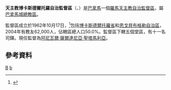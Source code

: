 {{Infobox Roman Catholic diocese
|jurisdiction     = 自治監督區
|name            = 博卡斯德爾托羅
|latin= Praelatura Territorialis Buccae Taurinae
 |image =Panama - Prelatura territoriale di Bocas del Toro.png
|caption = 自治監督區範圍
 |location = [[巴拿馬|巴拿馬]]
|territory = [[博卡斯德爾托羅省|博卡斯德爾托羅省]]、[[恩戈貝布格勒自治區|恩戈貝布格勒自治區]]
|population =62,000
|rite = [[罗马礼|罗马礼]]
|patron =
|province =巴拿馬城
|established = 1962年
|cathedral = [[聖若瑟主教座堂_(戴維)|聖若瑟主教座堂]]
|co-cathedral =
|leadership = 監督
|website =
|pope = 
|patriarch=
|metropolitan =[[阿尼瓦爾·薩爾達尼亞·聖塔馬利亞|阿尼瓦爾·薩爾達尼亞·聖塔馬利亞]]
|ordinary = 
|coadjutor archbishop =
|coadjutor bishop =
|auxiliary =
|emeritus = }} 
'''天主教博卡斯德爾托羅自治監督區'''（{{lang-la|Praelatura Territorialis Buccae Taurinae}}、{{lang-es|Prelatura de Bocas del Toro}}）是[[巴拿馬|巴拿馬]]一個[[羅馬天主教|羅馬天主教]][[自治監督區|自治監督區]]，屬[[天主教巴拿馬城總教區|巴拿馬城總教區]]。

監督區成立於1962年10月17日，<ref>{{cite journal
|journal=[[宗座公報|宗座公報]]
|publisher=梵蒂岡出版社
|date=1963年
|volume=55
|title=''Novae Ecclesiae''
|page=923
|url=http://www.vatican.va/archive/aas/documents/AAS%2055%20%5B1963%5D%20-%20ocr.pdf
|access-date=2013-05-20
|archive-date=2010-03-27
|archive-url=https://web.archive.org/web/20100327072014/http://www.vatican.va/archive/aas/documents/AAS%2055%20%5B1963%5D%20-%20ocr.pdf
|dead-url=no
}}</ref>包括[[博卡斯德爾托羅省|博卡斯德爾托羅省]]和[[恩戈貝布格勒自治區|恩戈貝布格勒自治區]]，2004年有教友62,000人，佔轄區總人口50.0%。監督區下轄五個堂區，有十一名司鐸。現任監督為[[阿尼瓦爾·薩爾達尼亞·聖塔馬利亞|阿尼瓦爾·薩爾達尼亞·聖塔馬利亞]]。
==參考資料==
{{reflist}}

{{巴拿馬天主教教區}}
[[Category:巴拿馬天主教教區|B]]
[[Category:自治監督區|b]]